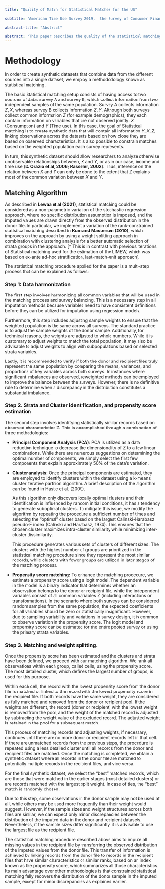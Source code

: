 ```yaml
---
title: "Quality of Match for Statistical Matches for the US"

subtitle: "American Time Use Survey 2019,  the Survey of Consumer Finances 2019, and the Annual Social and Economic Supplement 2020"

abstract-title: "Abstract"

abstract: "This paper describes the quality of the statistical matching between the March 2020 supplement to the Current Population Survey (CPS) and the 2019 American Time Use Survey (ATUS) and Survey of Consumer Finances (SCF), which are used as the basis for the 2019 Levy Institute Measure of Economic Well-Being (LIMEW) estimates for the United States. In the first part of the paper, the alignment of the datasets is examined. In the second, various aspects of the match quality are described. The results indicate that the matches are of high quality, with some indication of bias in specific cases."
---
```


# Methodology

In order to create synthetic datasets that combine data from the different sources into a single dataset, we employ a methododology known as statistical matching.

The basic Statistical matching setup consists of having access to two sources of data: survey A and survey B, which collect information from two independent samples of the same population. Survey A collects information $Z, X$, whereas survey B collects information $Z, Y$. Although both surveys collect common information $Z$ (for example demographics), they each contain information on variables that are not observed jointly: $X$ (Consumption) and $Y$ (Time use). In this case, the goal of Statistical matching is to create synthetic data that will contain all information $Y,X, Z$, linking observations across the datasets based on how close they are based on observed characteristics. It is also possible to constrain matches based on the weighted population each survey represents.

In turn, this synthetic dataset should allow researchers to analyze otherwise unobservable relationships between, $X$ and $Y$, or as in our case, income and time use (**D. Orazio et al, 2006; Rasseler, 2002**). Thus, inference on the relation between $X$ and $Y$ can only be done to the extent that $Z$ explains most of the common variation between $X$ and $Y$.

## Matching Algorithm

As described in **Lewaa et al (2021)**, statistical matching could be considered as a non-parametric variation of the stochastic regression approach, where no specific distribution assumption is imposed, and the imputed values are drawn directly from the observed distribution in the donor file. In particular, we implement a variation of the rank-constrained statistical matching described in **Kum and Masterson (2010)**, which improves on the approach by using a weight splitting approach in combination with clustering analysis for a better automatic selection of strata groups in the approach. [^ This is in contrast with previous iterations of Statistical matching used for the estimation of the LIMEW, which was based on ex-ante ad-hoc stratification, last-match-unit approach].

The statistical matching procedure applied for the paper is a multi-step process that can be explained as follows:

### Step 1: Data harmonization

The first step involves harmonizing all common variables that will be used in the matching process and survey balancing. This is a necessary step in all imputation methods because variables need to have consistent definitions before they can be utilized for imputation using regression models.

Furthermore, this step includes adjusting sample weights to ensure that the weighted population is the same across all surveys. The standard practice is to adjust the sample weights of the donor sample. Additionally, for technical reasons, the weights are adjusted to whole numbers. While it is customary to adjust weights to match the total population, it may also be advisable to adjust weights to align with subpopulations based on selected strata variables.

Lastly, it is recommended to verify if both the donor and recipient files truly represent the same population by comparing the means, variances, and proportions of key variables across both surveys. In instances where significant imbalances are observed, reweighted methods can be employed to improve the balance between the surveys. However, there is no definitive rule to determine when a discrepancy in the distribution constitutes a substantial imbalance.

### Step 2. Strata and Cluster identification, and propensity score estimation

The second step involves identifying statistically similar records based on observed characteristics Z. This is accomplished through a combination of three methodologies:

-   **Principal Component Analysis (PCA)**: PCA is utilized as a data reduction technique to decrease the dimensionality of Z to a few linear combinations. While there are numerous suggestions on determining the optimal number of components, we simply select the first few components that explain approximately 50% of the data's variation.

-   **Cluster analysis**: Once the principal components are estimated, they are employed to identify clusters within the dataset using a k-means cluster iterative partition algorithm. A brief description of the algorithm can be found in Hastie et al. (2009).

    As this algorithm only discovers locally optimal clusters and their identification is influenced by random initial conditions, it has a tendency to generate suboptimal clusters. To mitigate this issue, we modify the algorithm by repeating the procedure a sufficient number of times and selecting the "optimal" cluster based on the largest Calinski-Harabasz pseudo-F index (Calinski and Harabasz, 1974). This ensures that the chosen cluster maximizes intra-cluster similarity while minimizing inter-cluster dissimilarity.

    This procedure generates various sets of clusters of different sizes. The clusters with the highest number of groups are prioritized in the statistical matching procedure since they represent the most similar records, while clusters with fewer groups are utilized in later stages of the matching process.

-   **Propensity score matching:** To enhance the matching procedure, we estimate a propensity score using a logit model. The dependent variable in the model is a binary indicator that determines whether an observation belongs to the donor or recipient file, while the independent variables consist of all common variables Z (including interactions or transformations). In the scenario where both surveys can be considered random samples from the same population, the expected coefficients for all variables should be zero or statistically insignificant. However, due to sampling variability and variations in survey design, it is common to observe variation in the propensity score. The logit model and propensity score can be estimated for the entire pooled survey or using the primary strata variables.

### Step 3. Matching and weight splitting.

Once the propensity score has been estimated and the clusters and strata have been defined, we proceed with our matching algorithm. We rank all observations within each group, called cells, using the propensity score. The most detailed cluster, which defines the largest number of groups, is used for this purpose.

Within each cell, the record with the lowest propensity score from the donor file is matched or linked to the record with the lowest propensity score in the recipient file. If both records have the same weight, they are considered as fully matched and removed from the donor or recipient pool. If the weights are different, the record (donor or recipient) with the lowest weight is removed from the pool, and the weight of the matched record is adjusted by subtracting the weight value of the excluded record. The adjusted weight is retained in the pool for a subsequent match.

This process of matching records and adjusting weights, if necessary, continues until there are no more donor or recipient records left in that cell. If there are unmatched records from the previous steps, the procedure is repeated using a less detailed cluster until all records from the donor and recipient files are matched. Once the matching is completed, we obtain a synthetic dataset where all records in the donor file are matched to potentially multiple records in the recipient files, and vice versa.

For the final synthetic dataset, we select the "best" matched records, which are those that were matched in the earlier stages (most detailed clusters) or are records matched with the largest split weight. In case of ties, the "best" match is randomly chosen.

Due to this step, some observations in the donor sample may not be used at all, while others may be used more frequently than their weight would suggest. However, if the sample sizes and weight structures across both files are similar, we can expect only minor discrepancies between the distribution of the imputed data in the donor and recipient datasets. Nevertheless, if the sample sizes differ significantly, it is advisable to use the largest file as the recipient file.

The statistical matching procedure described above aims to impute all missing values in the recipient file by transferring the observed distribution of the imputed values from the donor file. This transfer of information is achieved by linking records from the donor file to records in the recipient files that have similar characteristics or similar ranks, based on an index known as the propensity score, which summarizes all those characteristics. Its main advantage over other methodologies is that constrained statistical matching fully recovers the distribution of the donor sample in the imputed sample, except for minor discrepancies as explained earlier.